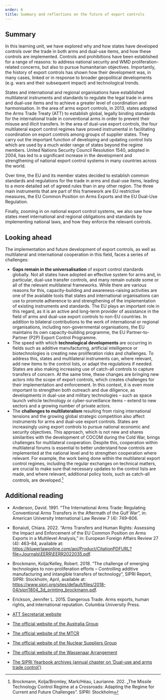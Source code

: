 ```yaml
---
order: 6
title: Summary and reflections on the future of export controls
---
```


## Summary
In this learning unit, we have explored why and how states have developed controls over the trade in both arms and dual-use items, and how these controls are implemented. Controls and prohibitions have been established for a range of reasons: to address national security and WMD proliferation-related concerns, but also to pursue humanitarian objectives. Importantly, the history of export controls has shown how their development was, in many cases, linked or in response to broader geopolitical developments (e.g. wars and their subsequent impact) and technological trends.

States and international and regional organisations have established multilateral instruments and standards to regulate the legal trade in arms and dual-use items and to achieve a greater level of coordination and harmonisation. In the area of arms export controls, in 2013, states adopted the Arms Trade Treaty (ATT) to establish global, legally binding standards for the international trade in conventional arms in order to prevent their misuse and illicit transfers. In the area of dual-use export controls, the four multilateral export control regimes have proved instrumental in facilitating coordination on export controls among groups of supplier states. They carry out the important function of developing and updating control lists which are used by a much wider range of states beyond the regime members. United Nations Security Council Resolution 1540, adopted in 2004, has led to a significant increase in the development and strengthening of national export control systems in many countries across the world.

Over time, the EU and its member states decided to establish common standards and regulations for the trade in arms and dual-use items, leading to a more detailed set of agreed rules than in any other region. The three main instruments that are part of this framework are EU restrictive measures, the EU Common Position on Arms Exports and the EU Dual-Use Regulation.

Finally, zooming in on national export control systems, we also saw how states meet international and regional obligations and standards by implementing national laws, and how they enforce the relevant controls.

## Looking ahead

The implementation and future development of export controls, as well as multilateral and international cooperation in this field, faces a series of challenges:

- **Gaps remain in the universalisation** of export control standards globally. Not all states have adopted an effective system for arms and, in particular, dual-use transfer controls, and many remain outside some or all of the relevant multilateral frameworks. While there are various reasons for this, capacity-building and awareness-raising activities are one of the available tools that states and international organisations can use to promote adherence to and strengthening of the implementation of existing instruments and standards. The EU plays an important role in this regard, as it is an active and long-term provider of assistance in the field of arms and dual-use export controls to non-EU countries. In addition to bilateral contributions to the work of international or regional organisations, including non-governmental organisations, the EU maintains its own capacity-building programme, the EU Partner-to-Partner (P2P) Export Control Programme.
- The speed with which **technological developments** are occurring in fields such as additive manufacturing, artificial intelligence or biotechnologies is creating new proliferation risks and challenges. To address this, states and multilateral instruments can, where relevant, add new items to the control lists, or adapt the regulations if needed. States are also making increasing use of catch-all controls to capture transfers of concern. At the same time, these changes are bringing new actors into the scope of export controls, which creates challenges for their implementation and enforcement. In this context, it is even more important to strengthen both outreach and due diligence, as developments in dual-use and military technologies – such as space launch vehicle technology or cyber-surveillance items – extend to new sectors and a growing number of private actors.
- The **challenges to multilateralism** resulting from rising international tensions and the growing global strategic competition also affect instruments for arms and dual-use export controls. States are increasingly using export controls to pursue national economic and security objectives. This approach, which is not new and shares similarities with the development of COCOM during the Cold War, brings challenges for multilateral cooperation. Despite this, cooperation within multilateral forums is essential to better understand how controls are implemented at the national level and to strengthen cooperation where relevant. For example, the work being done within the multilateral export control regimes, including the regular exchanges on technical matters, are crucial to make sure that necessary updates to the control lists are made, and where relevant, additional policy tools, such as catch-all controls, are developed.[^1]

## Additional reading
- Anderson, David. 1991. “The International Arms Trade: Regulating Conventional Arms Transfers in the Aftermath of the Gulf War”, in: American University International Law Review 7 (4): 749–806.
- Bonaiuti, Chiara. 2022. “Arms Transfers and Human Rights: Assessing the Impact and Enforcement of the EU Common Position on Arms Exports in a Multilevel Analysis,” in: European Foreign Affairs Review 27 (4): 463–84, available at: https://kluwerlawonline.com/api/Product/CitationPDFURL?file=Journals\EERR\EERR2022035.pdf.
- Brockmann, Kolja/Kelley, Robert. 2018. “The challenge of emerging technologies to non-proliferation efforts – Controlling additive manufacturing and intangible transfers of technology”, SIPRI Report, SIPRI: Stockholm, April, available at: https://www.sipri.org/sites/default/files/2018-04/sipri1804_3d_printing_brockmann.pdf.
- Erickson, Jennifer L. 2015. Dangerous Trade. Arms exports, human rights, and international reputation. Columbia University Press.


- [ATT Secretariat website](https://thearmstradetreaty.org/)
- [The official website of the Australia Group](https://www.dfat.gov.au/publications/minisite/theaustraliagroupnet/site/en/index.html)
- [The official website of the MTCR](https://mtcr.info)
- [The official website of the Nuclear Suppliers Group](https://www.nsg-online.org/en/)
- [The official website of the Wassenaar Arrangement](https://www.wassenaar.org)
- [The SIPRI Yearbook archives (annual chapter on ‘Dual-use and arms trade control’)](https://www.sipri.org/yearbook/archive)

[^1]: Brockmann, Kolja/Bromley, Mark/Héau, Laurianne. 202. „The Missile Technology Control Regime at a Crossroads: Adapting the Regime for Current and Future Challenges”. SIPRI: Stockholm
